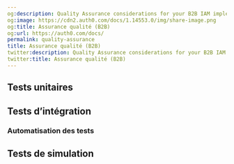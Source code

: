 ```yaml
---
og:description: Quality Assurance considerations for your B2B IAM implementation.
og:image: https://cdn2.auth0.com/docs/1.14553.0/img/share-image.png
og:title: Assurance qualité (B2B)
og:url: https://auth0.com/docs/
permalink: quality-assurance
title: Assurance qualité (B2B)
twitter:description: Quality Assurance considerations for your B2B IAM implementation.
twitter:title: Assurance qualité (B2B)
---
```




## Tests unitaires



## Tests d’intégration





### Automatisation des tests



## Tests de simulation